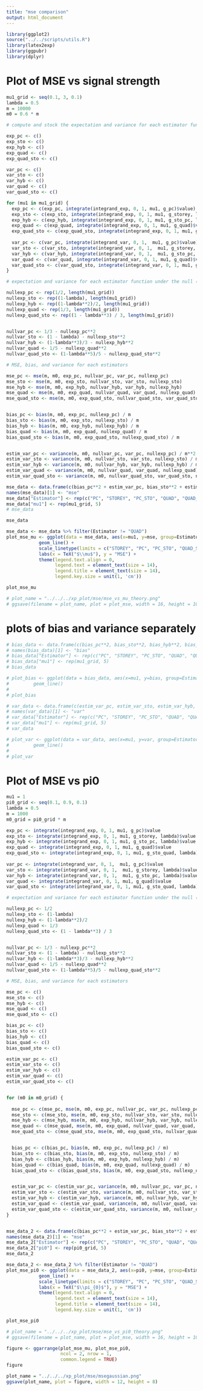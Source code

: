 ```yaml
---
title: "mse comparison"
output: html_document
---
```


```r
library(ggplot2)
source("../../scripts/utils.R")
library(latex2exp)
library(ggpubr)
library(dplyr)
```
# Plot of MSE vs signal strength
```r
mu1_grid <- seq(0.1, 3, 0.1)
lambda = 0.5
m = 10000
m0 = 0.6 * m 
```

```r
# compute and stock the expectation and variance for each estimator function under the alternative for different mu_1

exp_pc <- c()
exp_sto <- c()
exp_hyb <- c()
exp_quad <- c()
exp_quad_sto <- c()

var_pc <- c()
var_sto <- c()
var_hyb <- c()
var_quad <- c()
var_quad_sto <- c()

for (mu1 in mu1_grid) {
  exp_pc <- c(exp_pc, integrate(integrand_exp, 0, 1, mu1, g_pc)$value)
  exp_sto <- c(exp_sto, integrate(integrand_exp, 0, 1, mu1, g_storey, lambda)$value)
  exp_hyb <- c(exp_hyb, integrate(integrand_exp, 0, 1, mu1, g_sto_pc, lambda)$value)
  exp_quad <- c(exp_quad, integrate(integrand_exp, 0, 1, mu1, g_quad)$value)
  exp_quad_sto <- c(exp_quad_sto, integrate(integrand_exp, 0, 1, mu1, g_sto_quad, lambda)$value)
  
  var_pc <- c(var_pc, integrate(integrand_var, 0, 1,  mu1, g_pc)$value)
  var_sto <- c(var_sto, integrate(integrand_var, 0, 1,  mu1, g_storey, lambda)$value)
  var_hyb <- c(var_hyb, integrate(integrand_var, 0, 1,  mu1, g_sto_pc, lambda)$value)
  var_quad <- c(var_quad, integrate(integrand_var, 0, 1, mu1, g_quad)$value)
  var_quad_sto <- c(var_quad_sto, integrate(integrand_var, 0, 1, mu1, g_sto_quad, lambda)$value)
}
```

```r
# expectation and variance for each estimator function under the null (assuming the pvalues are uniform under the null)

nullexp_pc <- rep(1/2, length(mu1_grid))
nullexp_sto <- rep((1-lambda), length(mu1_grid))
nullexp_hyb <- rep((1-lambda**2)/2, length(mu1_grid))
nullexp_quad <- rep(1/3, length(mu1_grid))
nullexp_quad_sto <- rep((1 - lambda**3) / 3, length(mu1_grid))


nullvar_pc <- 1/3 - nullexp_pc**2
nullvar_sto <- (1 - lambda) - nullexp_sto**2
nullvar_hyb <- (1-lambda**3)/3 - nullexp_hyb**2
nullvar_quad <- 1/5 - nullexp_quad**2
nullvar_quad_sto <- (1-lambda**5)/5 - nullexp_quad_sto**2
```

```r
# MSE, bias, and variance for each estimators 

mse_pc <- mse(m, m0, exp_pc, nullvar_pc, var_pc, nullexp_pc) 
mse_sto <- mse(m, m0, exp_sto, nullvar_sto, var_sto, nullexp_sto)
mse_hyb <- mse(m, m0, exp_hyb, nullvar_hyb, var_hyb, nullexp_hyb) 
mse_quad <- mse(m, m0, exp_quad, nullvar_quad, var_quad, nullexp_quad) 
mse_quad_sto <- mse(m, m0, exp_quad_sto, nullvar_quad_sto, var_quad_sto, nullexp_quad_sto)


bias_pc <- bias(m, m0, exp_pc, nullexp_pc) / m 
bias_sto <- bias(m, m0, exp_sto, nullexp_sto) / m 
bias_hyb <- bias(m, m0, exp_hyb, nullexp_hyb) / m
bias_quad <- bias(m, m0, exp_quad, nullexp_quad) / m
bias_quad_sto <- bias(m, m0, exp_quad_sto, nullexp_quad_sto) / m


estim_var_pc <- variance(m, m0, nullvar_pc, var_pc, nullexp_pc) / m**2
estim_var_sto <- variance(m, m0, nullvar_sto, var_sto, nullexp_sto) / m**2
estim_var_hyb <- variance(m, m0, nullvar_hyb, var_hyb, nullexp_hyb) / m**2
estim_var_quad <- variance(m, m0, nullvar_quad, var_quad, nullexp_quad) / m**2
estim_var_quad_sto <- variance(m, m0, nullvar_quad_sto, var_quad_sto, nullexp_quad_sto) / m**2
```

```r
mse_data <- data.frame(c(bias_pc**2 + estim_var_pc, bias_sto**2 + estim_var_sto, bias_hyb**2 + estim_var_hyb, bias_quad**2 + estim_var_quad, bias_quad_sto**2 + estim_var_quad_sto))
names(mse_data)[1] <- "mse"
mse_data["Estimator"] <- rep(c("PC", "STOREY", "PC_STO", "QUAD", "QUAD_STO"), each = length(mu1_grid))
mse_data["mu1"] <- rep(mu1_grid, 5)
# mse_data

```
```r
mse_data
```

```r
mse_data <- mse_data %>% filter(Estimator != "QUAD")
plot_mse_mu <- ggplot(data = mse_data, aes(x=mu1, y=mse, group=Estimator, linetype=Estimator)) +
            geom_line() +
            scale_linetype(limits = c("STOREY", "PC", "PC_STO", "QUAD_STO"), labels = unname(TeX(c("$\\hat{m}_0^{Storey}$", "$\\hat{m}_0^{PC}$", "$\\hat{m}_0^{Poly}(1, 1/2)$", "$\\hat{m}_0^{Poly}(2, 1/2)$")))) +
            labs(x = TeX("$\\mu$"), y = "MSE") + 
            theme(legend.text.align = 0,
                  legend.text = element_text(size = 14), 
                  legend.title = element_text(size = 14), 
                  legend.key.size = unit(1, 'cm'))

plot_mse_mu
```

```r
# plot_name = "../../../xp_plot/mse/mse_vs_mu_theory.png"
# ggsave(filename = plot_name, plot = plot_mse, width = 16, height = 10, units = "cm")
```

# plots of bias and variance separately

```r
# bias_data <- data.frame(c(bias_pc**2, bias_sto**2, bias_hyb**2, bias_quad**2, bias_quad_sto**2))
# names(bias_data)[1] <- "bias"
# bias_data["Estimator"] <- rep(c("PC", "STOREY", "PC_STO", "QUAD", "QUAD_STO"), each = length(mu1_grid))
# bias_data["mu1"] <- rep(mu1_grid, 5)
# bias_data
```

```r
# plot_bias <- ggplot(data = bias_data, aes(x=mu1, y=bias, group=Estimator, color=Estimator)) +
#         geom_line()
# 
# plot_bias
```

```r
# var_data <- data.frame(c(estim_var_pc, estim_var_sto, estim_var_hyb, estim_var_quad, estim_var_quad_sto))
# names(var_data)[1] <- "var"
# var_data["Estimator"] <- rep(c("PC", "STOREY", "PC_STO", "QUAD", "QUAD_STO"), each = length(mu1_grid))
# var_data["mu1"] <- rep(mu1_grid, 5)
# var_data
```

```r
# plot_var <- ggplot(data = var_data, aes(x=mu1, y=var, group=Estimator, color=Estimator)) +
#         geom_line()
# 
# plot_var
```

# Plot of MSE vs pi0

```r
mu1 = 1
pi0_grid <- seq(0.1, 0.9, 0.1)
lambda = 0.5
m = 1000
m0_grid = pi0_grid * m
```

```r
exp_pc <- integrate(integrand_exp, 0, 1, mu1, g_pc)$value
exp_sto <- integrate(integrand_exp, 0, 1, mu1, g_storey, lambda)$value
exp_hyb <- integrate(integrand_exp, 0, 1, mu1, g_sto_pc, lambda)$value
exp_quad <- integrate(integrand_exp, 0, 1, mu1, g_quad)$value
exp_quad_sto <- integrate(integrand_exp, 0, 1, mu1, g_sto_quad, lambda)$value
  
var_pc <- integrate(integrand_var, 0, 1,  mu1, g_pc)$value
var_sto <- integrate(integrand_var, 0, 1,  mu1, g_storey, lambda)$value
var_hyb <- integrate(integrand_var, 0, 1,  mu1, g_sto_pc, lambda)$value
var_quad <- integrate(integrand_var, 0, 1, mu1, g_quad)$value
var_quad_sto <- integrate(integrand_var, 0, 1, mu1, g_sto_quad, lambda)$value
```

```r
# expectation and variance for each estimator function under the null (assuming the pvalues are uniform under the null)

nullexp_pc <- 1/2
nullexp_sto <- (1-lambda)
nullexp_hyb <- (1-lambda**2)/2
nullexp_quad <- 1/3
nullexp_quad_sto <- (1 - lambda**3) / 3


nullvar_pc <- 1/3 - nullexp_pc**2
nullvar_sto <- (1 - lambda) - nullexp_sto**2
nullvar_hyb <- (1-lambda**3)/3 - nullexp_hyb**2
nullvar_quad <- 1/5 - nullexp_quad**2
nullvar_quad_sto <- (1-lambda**5)/5 - nullexp_quad_sto**2
```

```r
# MSE, bias, and variance for each estimators 

mse_pc <- c()
mse_sto <- c()
mse_hyb <- c()
mse_quad <- c()
mse_quad_sto <- c()

bias_pc <- c()
bias_sto <- c()
bias_hyb <- c()
bias_quad <- c()
bias_quad_sto <- c()

estim_var_pc <- c()
estim_var_sto <- c()
estim_var_hyb <- c()
estim_var_quad <- c()
estim_var_quad_sto <- c()


for (m0 in m0_grid) {
  
  mse_pc <- c(mse_pc, mse(m, m0, exp_pc, nullvar_pc, var_pc, nullexp_pc))
  mse_sto <- c(mse_sto, mse(m, m0, exp_sto, nullvar_sto, var_sto, nullexp_sto))
  mse_hyb <- c(mse_hyb, mse(m, m0, exp_hyb, nullvar_hyb, var_hyb, nullexp_hyb)) 
  mse_quad <- c(mse_quad, mse(m, m0, exp_quad, nullvar_quad, var_quad, nullexp_quad))
  mse_quad_sto <- c(mse_quad_sto, mse(m, m0, exp_quad_sto, nullvar_quad_sto, var_quad_sto, nullexp_quad_sto))


  bias_pc <- c(bias_pc, bias(m, m0, exp_pc, nullexp_pc) / m)
  bias_sto <- c(bias_sto, bias(m, m0, exp_sto, nullexp_sto) / m)
  bias_hyb <- c(bias_hyb, bias(m, m0, exp_hyb, nullexp_hyb) / m)
  bias_quad <- c(bias_quad, bias(m, m0, exp_quad, nullexp_quad) / m)
  bias_quad_sto <- c(bias_quad_sto, bias(m, m0, exp_quad_sto, nullexp_quad_sto) / m)


  estim_var_pc <- c(estim_var_pc, variance(m, m0, nullvar_pc, var_pc, nullexp_pc) / m**2)
  estim_var_sto <- c(estim_var_sto, variance(m, m0, nullvar_sto, var_sto, nullexp_sto) / m**2)
  estim_var_hyb <- c(estim_var_hyb, variance(m, m0, nullvar_hyb, var_hyb, nullexp_hyb) / m**2)
  estim_var_quad <- c(estim_var_quad, variance(m, m0, nullvar_quad, var_quad, nullexp_quad) / m**2)
  estim_var_quad_sto <- c(estim_var_quad_sto, variance(m, m0, nullvar_quad_sto, var_quad_sto, nullexp_quad_sto) / m**2)
}



```

```r
mse_data_2 <- data.frame(c(bias_pc**2 + estim_var_pc, bias_sto**2 + estim_var_sto, bias_hyb**2 + estim_var_hyb, bias_quad**2 + estim_var_quad, bias_quad_sto**2 + estim_var_quad_sto))
names(mse_data_2)[1] <- "mse"
mse_data_2["Estimator"] <- rep(c("PC", "STOREY", "PC_STO", "QUAD", "QUAD_STO"), each = length(m0_grid))
mse_data_2["pi0"] <- rep(pi0_grid, 5)
mse_data_2

```

```r
mse_data_2 <- mse_data_2 %>% filter(Estimator != "QUAD")
plot_mse_pi0 <- ggplot(data = mse_data_2, aes(x=pi0, y=mse, group=Estimator, linetype=Estimator)) +
            geom_line() +
            scale_linetype(limits = c("STOREY", "PC", "PC_STO", "QUAD_STO"), labels = unname(TeX(c("$\\hat{m}_0^{Storey}$", "$\\hat{m}_0^{PC}$", "$\\hat{m}_0^{Poly}(1, 1/2)$", "$\\hat{m}_0^{Poly}(2, 1/2)$")))) +
            labs(x = TeX("$\\pi_{0}$"), y = "MSE") + 
            theme(legend.text.align = 0,
                  legend.text = element_text(size = 14), 
                  legend.title = element_text(size = 14), 
                  legend.key.size = unit(1, 'cm'))

plot_mse_pi0
```

```r
# plot_name = "../../../xp_plot/mse/mse_vs_pi0_theory.png"
# ggsave(filename = plot_name, plot = plot_mse, width = 16, height = 10, units = "cm")
```


```r
figure <- ggarrange(plot_mse_mu, plot_mse_pi0,
                    ncol = 2, nrow = 1, 
                    common.legend = TRUE)
figure
```

```r
plot_name = "../../../xp_plot/mse/msegaussian.png"
ggsave(plot_name, plot = figure, width = 12, height = 8)
```

